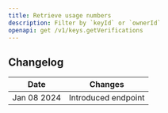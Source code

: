 ```yaml
---
title: Retrieve usage numbers
description: Filter by `keyId` or `ownerId`
openapi: get /v1/keys.getVerifications
---
```


## Changelog

| Date        | Changes             |
|-------------|---------------------|
| Jan 08 2024 | Introduced endpoint |
